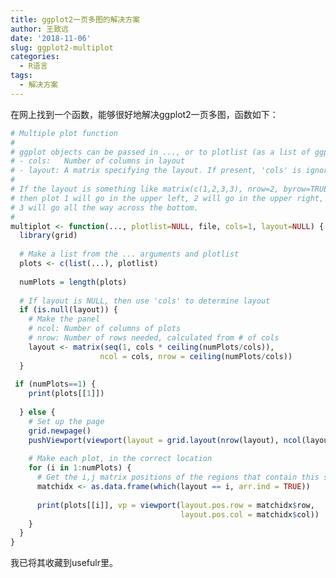 ```yaml
---
title: ggplot2一页多图的解决方案
author: 王致远
date: '2018-11-06'
slug: ggplot2-multiplot
categories:
  - R语言
tags:
  - 解决方案
---
```


在网上找到一个函数，能够很好地解决ggplot2一页多图，函数如下：

```r
# Multiple plot function
#
# ggplot objects can be passed in ..., or to plotlist (as a list of ggplot objects)
# - cols:   Number of columns in layout
# - layout: A matrix specifying the layout. If present, 'cols' is ignored.
#
# If the layout is something like matrix(c(1,2,3,3), nrow=2, byrow=TRUE),
# then plot 1 will go in the upper left, 2 will go in the upper right, and
# 3 will go all the way across the bottom.
#
multiplot <- function(..., plotlist=NULL, file, cols=1, layout=NULL) {
  library(grid)
 
  # Make a list from the ... arguments and plotlist
  plots <- c(list(...), plotlist)
 
  numPlots = length(plots)
 
  # If layout is NULL, then use 'cols' to determine layout
  if (is.null(layout)) {
    # Make the panel
    # ncol: Number of columns of plots
    # nrow: Number of rows needed, calculated from # of cols
    layout <- matrix(seq(1, cols * ceiling(numPlots/cols)),
                    ncol = cols, nrow = ceiling(numPlots/cols))
  }
 
 if (numPlots==1) {
    print(plots[[1]])
 
  } else {
    # Set up the page
    grid.newpage()
    pushViewport(viewport(layout = grid.layout(nrow(layout), ncol(layout))))
 
    # Make each plot, in the correct location
    for (i in 1:numPlots) {
      # Get the i,j matrix positions of the regions that contain this subplot
      matchidx <- as.data.frame(which(layout == i, arr.ind = TRUE))
 
      print(plots[[i]], vp = viewport(layout.pos.row = matchidx$row,
                                      layout.pos.col = matchidx$col))
    }
  }
}
```

我已将其收藏到usefulr里。